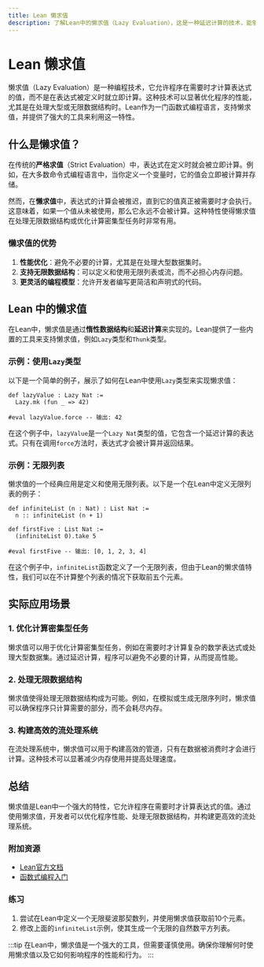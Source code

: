 ```yaml
---
title: Lean 懒求值
description: 了解Lean中的懒求值（Lazy Evaluation），这是一种延迟计算的技术，能够优化程序性能并支持无限数据结构。
---
```


# Lean 懒求值

懒求值（Lazy Evaluation）是一种编程技术，它允许程序在需要时才计算表达式的值，而不是在表达式被定义时就立即计算。这种技术可以显著优化程序的性能，尤其是在处理大型或无限数据结构时。Lean作为一门函数式编程语言，支持懒求值，并提供了强大的工具来利用这一特性。

## 什么是懒求值？

在传统的**严格求值**（Strict Evaluation）中，表达式在定义时就会被立即计算。例如，在大多数命令式编程语言中，当你定义一个变量时，它的值会立即被计算并存储。

然而，在**懒求值**中，表达式的计算会被推迟，直到它的值真正被需要时才会执行。这意味着，如果一个值从未被使用，那么它永远不会被计算。这种特性使得懒求值在处理无限数据结构或优化计算密集型任务时非常有用。

### 懒求值的优势
1. **性能优化**：避免不必要的计算，尤其是在处理大型数据集时。
2. **支持无限数据结构**：可以定义和使用无限列表或流，而不必担心内存问题。
3. **更灵活的编程模型**：允许开发者编写更简洁和声明式的代码。

## Lean 中的懒求值

在Lean中，懒求值是通过**惰性数据结构**和**延迟计算**来实现的。Lean提供了一些内置的工具来支持懒求值，例如`Lazy`类型和`Thunk`类型。

### 示例：使用`Lazy`类型

以下是一个简单的例子，展示了如何在Lean中使用`Lazy`类型来实现懒求值：

```lean
def lazyValue : Lazy Nat :=
  Lazy.mk (fun _ => 42)

#eval lazyValue.force -- 输出: 42
```

在这个例子中，`lazyValue`是一个`Lazy Nat`类型的值，它包含一个延迟计算的表达式。只有在调用`force`方法时，表达式才会被计算并返回结果。

### 示例：无限列表

懒求值的一个经典应用是定义和使用无限列表。以下是一个在Lean中定义无限列表的例子：

```lean
def infiniteList (n : Nat) : List Nat :=
  n :: infiniteList (n + 1)

def firstFive : List Nat :=
  (infiniteList 0).take 5

#eval firstFive -- 输出: [0, 1, 2, 3, 4]
```

在这个例子中，`infiniteList`函数定义了一个无限列表，但由于Lean的懒求值特性，我们可以在不计算整个列表的情况下获取前五个元素。

## 实际应用场景

### 1. 优化计算密集型任务

懒求值可以用于优化计算密集型任务，例如在需要时才计算复杂的数学表达式或处理大型数据集。通过延迟计算，程序可以避免不必要的计算，从而提高性能。

### 2. 处理无限数据结构

懒求值使得处理无限数据结构成为可能。例如，在模拟或生成无限序列时，懒求值可以确保程序只计算需要的部分，而不会耗尽内存。

### 3. 构建高效的流处理系统

在流处理系统中，懒求值可以用于构建高效的管道，只有在数据被消费时才会进行计算。这种技术可以显著减少内存使用并提高处理速度。

## 总结

懒求值是Lean中一个强大的特性，它允许程序在需要时才计算表达式的值。通过使用懒求值，开发者可以优化程序性能、处理无限数据结构，并构建更高效的流处理系统。

### 附加资源
- [Lean官方文档](https://leanprover.github.io/)
- [函数式编程入门](https://learnyouahaskell.com/)

### 练习
1. 尝试在Lean中定义一个无限斐波那契数列，并使用懒求值获取前10个元素。
2. 修改上面的`infiniteList`示例，使其生成一个无限的自然数平方列表。

:::tip
在Lean中，懒求值是一个强大的工具，但需要谨慎使用。确保你理解何时使用懒求值以及它如何影响程序的性能和行为。
:::